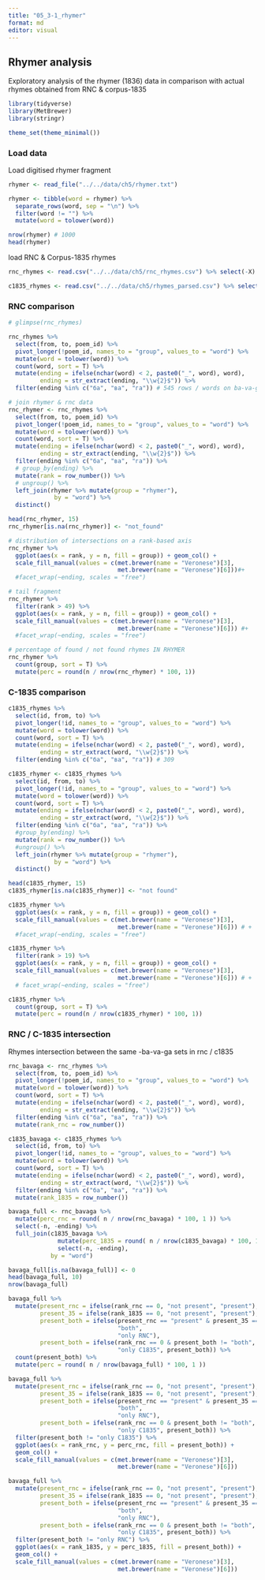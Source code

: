 ```yaml
---
title: "05_3-1_rhymer"
format: md
editor: visual
---
```


## Rhymer analysis

Exploratory analysis of the rhymer (1836) data in comparison with actual rhymes obtained from RNC & corpus-1835

```r
library(tidyverse)
library(MetBrewer)
library(stringr)

theme_set(theme_minimal())
```

### Load data

Load digitised rhymer fragment

```r
rhymer <- read_file("../../data/ch5/rhymer.txt")

rhymer <- tibble(word = rhymer) %>% 
  separate_rows(word, sep = "\n") %>% 
  filter(word != "") %>% 
  mutate(word = tolower(word)) 

nrow(rhymer) # 1000 
head(rhymer)
```

load RNC & Corpus-1835 rhymes

```r
rnc_rhymes <- read.csv("../../data/ch5/rnc_rhymes.csv") %>% select(-X)

c1835_rhymes <- read.csv("../../data/ch5/rhymes_parsed.csv") %>% select(-X)
```

### RNC comparison

```r
# glimpse(rnc_rhymes)

rnc_rhymes %>% 
  select(from, to, poem_id) %>% 
  pivot_longer(!poem_id, names_to = "group", values_to = "word") %>% 
  mutate(word = tolower(word)) %>% 
  count(word, sort = T) %>% 
  mutate(ending = ifelse(nchar(word) < 2, paste0("_", word), word),
         ending = str_extract(ending, "\\w{2}$")) %>% 
  filter(ending %in% c("ба", "ва", "га")) # 545 rows / words on ba-va-ga

# join rhymer & rnc data
rnc_rhymer <- rnc_rhymes %>% 
  select(from, to, poem_id) %>% 
  pivot_longer(!poem_id, names_to = "group", values_to = "word") %>% 
  mutate(word = tolower(word)) %>% 
  count(word, sort = T) %>% 
  mutate(ending = ifelse(nchar(word) < 2, paste0("_", word), word),
         ending = str_extract(ending, "\\w{2}$")) %>% 
  filter(ending %in% c("ба", "ва", "га")) %>% 
  # group_by(ending) %>% 
  mutate(rank = row_number()) %>% 
  # ungroup() %>% 
  left_join(rhymer %>% mutate(group = "rhymer"), 
             by = "word") %>% 
  distinct() 

head(rnc_rhymer, 15)
rnc_rhymer[is.na(rnc_rhymer)] <- "not_found"

# distribution of intersections on a rank-based axis
rnc_rhymer %>% 
  ggplot(aes(x = rank, y = n, fill = group)) + geom_col() + 
  scale_fill_manual(values = c(met.brewer(name = "Veronese")[3],
                               met.brewer(name = "Veronese")[6]))#+ 
  #facet_wrap(~ending, scales = "free")

# tail fragment
rnc_rhymer %>% 
  filter(rank > 49) %>% 
  ggplot(aes(x = rank, y = n, fill = group)) + geom_col() + 
  scale_fill_manual(values = c(met.brewer(name = "Veronese")[3],
                               met.brewer(name = "Veronese")[6])) #+ 
  #facet_wrap(~ending, scales = "free")

# percentage of found / not found rhymes IN RHYMER
rnc_rhymer %>% 
  count(group, sort = T) %>% 
  mutate(perc = round(n / nrow(rnc_rhymer) * 100, 1))
```

### C-1835 comparison

```r
c1835_rhymes %>% 
  select(id, from, to) %>% 
  pivot_longer(!id, names_to = "group", values_to = "word") %>% 
  mutate(word = tolower(word)) %>% 
  count(word, sort = T) %>% 
  mutate(ending = ifelse(nchar(word) < 2, paste0("_", word), word),
         ending = str_extract(word, "\\w{2}$")) %>% 
  filter(ending %in% c("ба", "ва", "га")) # 309 

c1835_rhymer <- c1835_rhymes %>% 
  select(id, from, to) %>% 
  pivot_longer(!id, names_to = "group", values_to = "word") %>% 
  mutate(word = tolower(word)) %>% 
  count(word, sort = T) %>% 
  mutate(ending = ifelse(nchar(word) < 2, paste0("_", word), word),
         ending = str_extract(word, "\\w{2}$")) %>% 
  filter(ending %in% c("ба", "ва", "га")) %>% 
  #group_by(ending) %>% 
  mutate(rank = row_number()) %>% 
  #ungroup() %>% 
  left_join(rhymer %>% mutate(group = "rhymer"), 
             by = "word") %>% 
  distinct()

head(c1835_rhymer, 15)
c1835_rhymer[is.na(c1835_rhymer)] <- "not found"

c1835_rhymer %>% 
  ggplot(aes(x = rank, y = n, fill = group)) + geom_col() + 
  scale_fill_manual(values = c(met.brewer(name = "Veronese")[3],
                               met.brewer(name = "Veronese")[6])) # + 
  #facet_wrap(~ending, scales = "free")

c1835_rhymer %>% 
  filter(rank > 19) %>% 
  ggplot(aes(x = rank, y = n, fill = group)) + geom_col() + 
  scale_fill_manual(values = c(met.brewer(name = "Veronese")[3],
                               met.brewer(name = "Veronese")[6])) # + 
  # facet_wrap(~ending, scales = "free")

c1835_rhymer %>% 
  count(group, sort = T) %>% 
  mutate(perc = round(n / nrow(c1835_rhymer) * 100, 1))
```

### RNC / C-1835 intersection

Rhymes intersection between the same -ba-va-ga sets in rnc / c1835

```r
rnc_bavaga <- rnc_rhymes %>% 
  select(from, to, poem_id) %>% 
  pivot_longer(!poem_id, names_to = "group", values_to = "word") %>% 
  mutate(word = tolower(word)) %>% 
  count(word, sort = T) %>% 
  mutate(ending = ifelse(nchar(word) < 2, paste0("_", word), word),
         ending = str_extract(ending, "\\w{2}$")) %>% 
  filter(ending %in% c("ба", "ва", "га")) %>% 
  mutate(rank_rnc = row_number())

c1835_bavaga <- c1835_rhymes %>% 
  select(id, from, to) %>% 
  pivot_longer(!id, names_to = "group", values_to = "word") %>% 
  mutate(word = tolower(word)) %>% 
  count(word, sort = T) %>% 
  mutate(ending = ifelse(nchar(word) < 2, paste0("_", word), word),
         ending = str_extract(word, "\\w{2}$")) %>% 
  filter(ending %in% c("ба", "ва", "га")) %>% 
  mutate(rank_1835 = row_number())

bavaga_full <- rnc_bavaga %>% 
  mutate(perc_rnc = round( n / nrow(rnc_bavaga) * 100, 1 )) %>% 
  select(-n, -ending) %>% 
  full_join(c1835_bavaga %>% 
              mutate(perc_1835 = round( n / nrow(c1835_bavaga) * 100, 1 )) %>% 
              select(-n, -ending), 
            by = "word")

bavaga_full[is.na(bavaga_full)] <- 0
head(bavaga_full, 10)
nrow(bavaga_full)

bavaga_full %>% 
  mutate(present_rnc = ifelse(rank_rnc == 0, "not present", "present"),
         present_35 = ifelse(rank_1835 == 0, "not present", "present"),
         present_both = ifelse(present_rnc == "present" & present_35 == "present", 
                               "both", 
                               "only RNC"), 
         present_both = ifelse(rank_rnc == 0 & present_both != "both", 
                               "only C1835", present_both)) %>% 
  count(present_both) %>% 
  mutate(perc = round( n / nrow(bavaga_full) * 100, 1 ))

bavaga_full %>% 
  mutate(present_rnc = ifelse(rank_rnc == 0, "not present", "present"),
         present_35 = ifelse(rank_1835 == 0, "not present", "present"),
         present_both = ifelse(present_rnc == "present" & present_35 == "present", 
                               "both", 
                               "only RNC"), 
         present_both = ifelse(rank_rnc == 0 & present_both != "both", 
                               "only C1835", present_both)) %>%  
  filter(present_both != "only C1835") %>% 
  ggplot(aes(x = rank_rnc, y = perc_rnc, fill = present_both)) + 
  geom_col() + 
  scale_fill_manual(values = c(met.brewer(name = "Veronese")[3],
                               met.brewer(name = "Veronese")[6]))

bavaga_full %>% 
  mutate(present_rnc = ifelse(rank_rnc == 0, "not present", "present"),
         present_35 = ifelse(rank_1835 == 0, "not present", "present"),
         present_both = ifelse(present_rnc == "present" & present_35 == "present", 
                               "both", 
                               "only RNC"), 
         present_both = ifelse(rank_rnc == 0 & present_both != "both", 
                               "only C1835", present_both)) %>%  
  filter(present_both != "only RNC") %>% 
  ggplot(aes(x = rank_1835, y = perc_1835, fill = present_both)) + 
  geom_col() + 
  scale_fill_manual(values = c(met.brewer(name = "Veronese")[3],
                               met.brewer(name = "Veronese")[6]))
```
